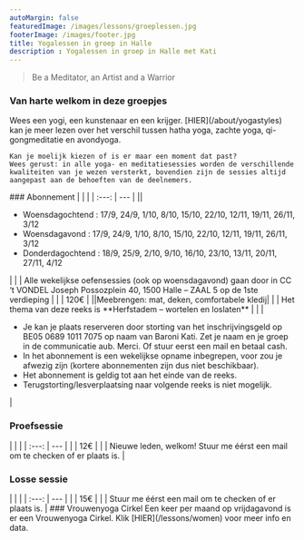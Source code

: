 ```yaml
---
autoMargin: false
featuredImage: /images/lessons/groeplessen.jpg
footerImage: /images/footer.jpg
title: Yogalessen in groep in Halle
description : Yogalessen in groep in Halle met Kati
---
```

<Section autoMargin={false}>
  <ContentWithBackground src="/images/lessons/groeplessen.jpg"  height="50vh">
    <SectionFooter light>
      <blockquote>
        <p>Be a Meditator, an Artist and a Warrior</p>
      </blockquote>          
    </SectionFooter>
  </ContentWithBackground>

  <Content fullwidth autoMargin>
      <h3>Van harte welkom in deze groepjes</h3>
     <Schedule
      columns={[
        {
          header: "Woensdag",
          sessions: [
            {
              title: "Hatha Yoga - Be a warrior of light",
              time: "09:00-10:15",
            },
            {
              title: "Zachte Yoga – Be an artist each moment",
              time: "10:30-11:45",
            },
            {
              title: "Hatha Yoga – Be a peaceful warrior",
              time: "18:00-19:15",
            },
            {
              title: "Avondyoga – The art of letting go & refreshing",
              time: "19:30-20:45",
            },
          ],
        },
        {
          header: "Donderdag",
          sessions: [
            {
              title: "Hatha Yoga – Be a warrior of love",
              time: "09:00-10:15",
            },
            {
              title: "Qi-gong & Meditatie – See clearly",
              time: "10:30-11:45",
            },
          ],
        },
      ]}
    />
  </Content>
  <Content fullwidth autoMargin>
    Wees een yogi, een kunstenaar en een krijger. [HIER](/about/yogastyles) kan je meer lezen over het verschil tussen hatha yoga, zachte yoga, qi-gongmeditatie en avondyoga.

    Kan je moelijk kiezen of is er maar een moment dat past?  
    Wees gerust: in alle yoga- en meditatiesessies worden de verschillende kwaliteiten van je wezen versterkt, bovendien zijn de sessies altijd aangepast aan de behoeften van de deelnemers.
  </Content>

  <Content fullwidth autoMargin>
     ### Abonnement
     |  | |
    | :---: | --- |
    |<CalendarIcon/>| <ul> <li> Woensdagochtend : 17/9, 24/9, 1/10, 8/10, 15/10, 22/10, 12/11, 19/11, 26/11, 3/12</li> <li> Woensdagavond : 17/9, 24/9, 1/10, 8/10, 15/10, 22/10, 12/11, 19/11, 26/11, 3/12</li> <li> Donderdagochtend : 18/9, 25/9, 2/10, 9/10, 16/10, 23/10, 13/11, 20/11, 27/11, 4/12</li> </ul> |
    | <LocationIcon/> | Alle wekelijkse oefensessies (ook op woensdagavond) gaan door in CC ‘t VONDEL Joseph Possozplein 40, 1500 Halle – ZAAL 5 op de 1ste verdieping  | 
    | <MoneyIcon/> | 120€ | 
    |<ToolIcon/>|Meebrengen: mat, deken, comfortabele kledij|
    | <ThemeIcon/> | Het thema van deze reeks is **Herfstadem – wortelen en loslaten** | 
    | <BellIcon/> | <ul><li>Je kan je plaats reserveren door storting van het inschrijvingsgeld op BE05 0689 1011 7075 op naam van Baroni Kati. Zet je naam en je groep in de communicatie aub. Merci. Of stuur eerst een mail en betaal cash. </li><li>In het abonnement is een wekelijkse opname inbegrepen, voor zou je afwezig zijn (kortere abonnementen zijn dus niet beschikbaar).</li> <li>Het abonnement is geldig tot aan het einde van de reeks. </li> <li>Terugstorting/lesverplaatsing naar volgende reeks is niet mogelijk.</li> </ul> | 

  </Content>  

   <Content fullwidth autoMargin>
     <h3>Proefsessie</h3>
     |  | |
    | :---: | --- |
    | <MoneyIcon/> | 12€ | 
    | <BellIcon/> | Nieuwe leden, welkom! Stuur me éérst een mail om te checken of er plaats is. | 

  </Content>  

  <Content fullwidth autoMargin>
     <h3>Losse sessie</h3>
     |  | |
    | :---: | --- |
    | <MoneyIcon/> | 15€ | 
    | <BellIcon/> | Stuur me éérst een mail om te checken of er plaats is. | 

  </Content>  

  <Content fullwidth autoMargin>
    ### Vrouwenyoga Cirkel
    Een keer per maand op vrijdagavond is er een Vrouwenyoga Cirkel.  
  Klik [HIER](/lessons/women) voor meer info en data.
  </Content>  
   
</Section>
